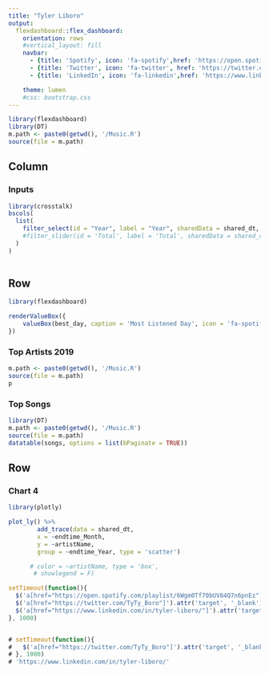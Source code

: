 ```yaml
---
title: "Tyler Liboro"
output: 
  flexdashboard::flex_dashboard:
    orientation: rows
    #vertical_layout: fill
    navbar:
      - {title: 'Spotify', icon: 'fa-spotify',href: 'https://open.spotify.com/playlist/6Wgm0Tf70bUV84Q7n6pnEz', target: '_blank'}
      - {title: 'Twitter', icon: 'fa-twitter', href: 'https://twitter.com/TyTy_Boro', target: '_blank'}
      - {title: 'LinkedIn', icon: 'fa-linkedin',href: 'https://www.linkedin.com/in/tyler-liboro/', target: '_blank'}

    theme: lumen
    #css: bootstrap.css
---
```


<style type="text/css">

.chart-title {  /* chart_title  */
   font-size: 30px;
   font-family: Algerian;

</style>

```r
library(flexdashboard)
library(DT)
m.path <- paste0(getwd(), '/Music.R')
source(file = m.path)

```


Column {.sidebar data-width=350}
-------------------------------------
### Inputs
```r
library(crosstalk)
bscols(
  list(
    filter_select(id = "Year", label = "Year", sharedData = shared_dt, group =  ~endtime_Year, multiple = F)
    #filter_slider(id = 'Total', label = 'Total', sharedData = shared_dt, 'endtime_Year')
  )
)
  

```

Row {data-height=350}
-------------------------------------
``` r
library(flexdashboard)

renderValueBox({
    valueBox(best_day, caption = 'Most Listened Day', icon = 'fa-spotify', color = 'primary', href = NULL)    
})

```


### Top Artists 2019
```r
m.path <- paste0(getwd(), '/Music.R')
source(file = m.path)
p
```

### Top Songs
```r
library(DT)
m.path <- paste0(getwd(), '/Music.R')
source(file = m.path)
datatable(songs, options = list(bPaginate = TRUE))
```   

Row {data-height=650}
-------------------------------------
### Chart 4
```r
library(plotly)

plot_ly() %>%
        add_trace(data = shared_dt,
        x = ~endtime_Month,
        y = ~artistName,
        group = ~endtime_Year, type = 'scatter')

      # color = ~artistName, type = 'box',
       # showlegend = F)
```


```js
setTimeout(function(){
  $('a[href="https://open.spotify.com/playlist/6Wgm0Tf70bUV84Q7n6pnEz"]').attr('target', '_blank')
  $('a[href="https://twitter.com/TyTy_Boro"]').attr('target', '_blank')
  $('a[href="https://www.linkedin.com/in/tyler-liboro/"]').attr('target', '_blank')
}, 1000)


# setTimeout(function(){
#   $('a[href="https://twitter.com/TyTy_Boro"]').attr('target', '_blank')
# }, 1000)
# 'https://www.linkedin.com/in/tyler-liboro/'

```